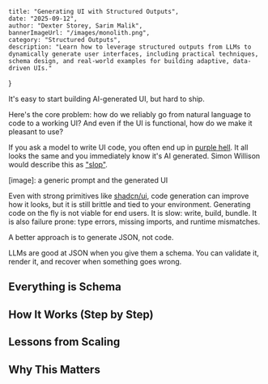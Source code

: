     title: "Generating UI with Structured Outputs",
    date: "2025-09-12",
    author: "Dexter Storey, Sarim Malik",
    bannerImageUrl: "/images/monolith.png",
    category: "Structured Outputs",
    description: "Learn how to leverage structured outputs from LLMs to dynamically generate user interfaces, including practical techniques, schema design, and real-world examples for building adaptive, data-driven UIs."
}

It's easy to start building AI-generated UI, but hard to ship.

Here's the core problem: how do we reliably go from natural language to code to a working UI? And even if the UI is functional, how do we make it pleasant to use?

If you ask a model to write UI code, you often end up in [purple hell](https://x.com/ryandavogel/status/1956365206147244167). It all looks the same and you immediately know it's AI generated. Simon Willison would describe this as ["slop"](https://simonwillison.net/2024/May/8/slop/).

[image]: a generic prompt and the generated UI 

Even with strong primitives like [shadcn/ui](https://ui.shadcn.com/), code generation can improve how it looks, but it is still brittle and tied to your environment.
Generating code on the fly is not viable for end users. It is slow: write, build, bundle. It is also failure prone: type errors, missing imports, and runtime mismatches.

A better approach is to generate JSON, not code.

LLMs are good at JSON when you give them a schema. You can validate it, render it, and recover when something goes wrong.

## Everything is Schema

## How It Works (Step by Step)

## Lessons from Scaling

## Why This Matters


